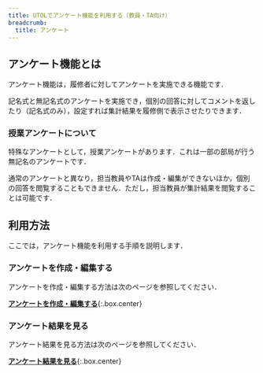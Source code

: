 ```yaml
---
title: UTOLでアンケート機能を利用する（教員・TA向け）
breadcrumb:
  title: アンケート
---
```


## アンケート機能とは

アンケート機能は，履修者に対してアンケートを実施できる機能です．

記名式と無記名式のアンケートを実施でき，個別の回答に対してコメントを返したり（記名式のみ），設定すれば集計結果を履修側で表示させたりできます．

### 授業アンケートについて

特殊なアンケートとして，授業アンケートがあります．これは一部の部局が行う無記名のアンケートです．

通常のアンケートと異なり，担当教員やTAは作成・編集ができないほか，個別の回答を閲覧することもできません．ただし，担当教員が集計結果を閲覧することは可能です．

## 利用方法

ここでは，アンケート機能を利用する手順を説明します．

### アンケートを作成・編集する

アンケートを作成・編集する方法は次のページを参照してください．

**[アンケートを作成・編集する](create)**{:.box.center}

### アンケート結果を見る

アンケート結果を見る方法は次のページを参照してください．

**[アンケート結果を見る](result)**{:.box.center}
